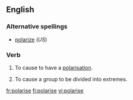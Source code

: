 ==English==

===Alternative spellings===
*[[polarize]] (''US'') 

===Verb===
{{en-verb|polaris|ing}}

# {{transitive|British}} To cause to have a [[polarisation]].
# {{transitive|British}} To cause a group to be divided into extremes.

[[fr:polarise]]
[[fi:polarise]]
[[vi:polarise]]